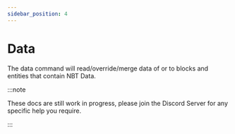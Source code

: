 ```yaml
---
sidebar_position: 4
---
```


# Data

The data command will read/override/merge data of or to blocks and entities that contain NBT Data.

:::note

These docs are still work in progress, please join the <Link to="https://discord.gg/6GeGaGjs97">Discord Server</Link> for any specific help you require.

:::